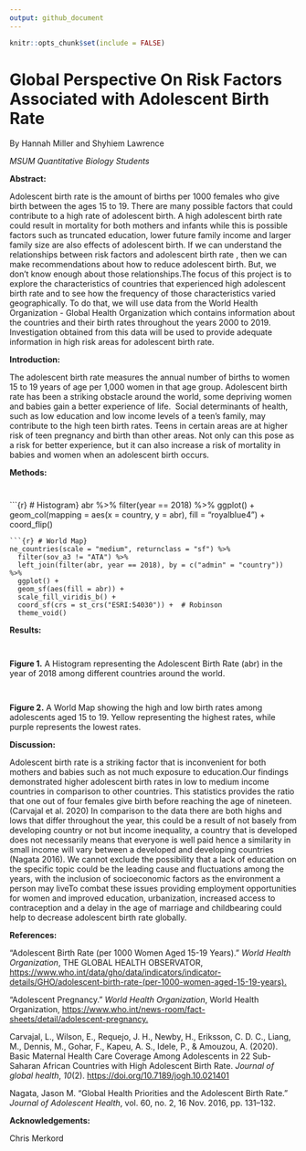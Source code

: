 ```yaml
---
output: github_document
---
```


```r
knitr::opts_chunk$set(include = FALSE)
```

# **Global Perspective On Risk Factors Associated with Adolescent Birth Rate**

By Hannah Miller and Shyhiem Lawrence

*MSUM Quantitative Biology Students*

**Abstract:**

Adolescent birth rate is the amount of births per 1000 females who give birth between the ages 15 to 19. There are many possible factors that could contribute to a high rate of adolescent birth. A high adolescent birth rate could result in mortality for both mothers and infants while this is possible factors such as truncated education, lower future family income and larger family size are also effects of adolescent birth. If we can understand the relationships between risk factors and adolescent birth rate , then we can make recommendations about how to reduce adolescent birth. But, we don't know enough about those relationships.The focus of this project is to explore the characteristics of countries that experienced high adolescent birth rate and to see how the frequency of those characteristics varied geographically. To do that, we will use data from the World Health Organization - Global Health Organization which contains information about the countries and their birth rates throughout the years 2000 to 2019. Investigation obtained from this data will be used to provide adequate information in high risk areas for adolescent birth rate.

**Introduction:**

The adolescent birth rate measures the annual number of births to women 15 to 19 years of age per 1,000 women in that age group. Adolescent birth rate has been a striking obstacle around the world, some depriving women and babies gain a better experience of life.  Social determinants of health, such as low education and low income levels of a teen's family, may contribute to the high teen birth rates. Teens in certain areas are at higher risk of teen pregnancy and birth than other areas. Not only can this pose as a risk for better experience, but it can also increase a risk of mortality in babies and women when an adolescent birth occurs.

**Methods:**

<img src="Screenshot (1).png" width="12in"/>

\`\`\`{r} \# Histogram} abr %>% filter(year == 2018) %>% ggplot() + geom_col(mapping = aes(x = country, y = abr), fill = "royalblue4") + coord_flip()


    ```{r} # World Map}
    ne_countries(scale = "medium", returnclass = "sf") %>%
      filter(sov_a3 != "ATA") %>% 
      left_join(filter(abr, year == 2018), by = c("admin" = "country")) %>% 
      ggplot() +
      geom_sf(aes(fill = abr)) +
      scale_fill_viridis_b() +
      coord_sf(crs = st_crs("ESRI:54030")) +  # Robinson
      theme_void()

**Results:**

<img src="https://lh6.googleusercontent.com/GymQhJKCdND8JCJxrevu961VtzgyMs-QdgQjkX7LqEtUYxeBXKMpZun_opPcOhoZeX9BGpU7WO_SDf8-G_T7wX5So7wJtyieh_YVMJOWM331jZhUF4BVsZ3psaXrlFMQoRqLFyeaNLnV" width="13.58in"/>

**Figure 1.** A Histogram representing the Adolescent Birth Rate (abr) in the year of 2018 among different countries around the world.

<img src="map.png" width="15.24in"/>

**Figure 2.** A World Map showing the high and low birth rates among adolescents aged 15 to 19. Yellow representing the highest rates, while purple represents the lowest rates.

**Discussion:**

Adolescent birth rate is a striking factor that is inconvenient for both mothers and babies such as not much exposure to education.Our findings demonstrated higher adolescent birth rates in low to medium income countries in comparison to other countries. This statistics provides the ratio that one out of four females give birth before reaching the age of nineteen.  (Carvajal et al. 2020) In comparison to the data there are both highs and lows that differ throughout the year, this could be a result of not basely from developing country or not but income inequality, a country that is developed does not necessarily means that everyone is well paid hence a similarity in small income will vary between a developed and developing countries (Nagata 2016). We cannot exclude the possibility that a lack of education on the specific topic could be the leading cause and fluctuations among the years, with the inclusion of socioeconomic factors as the environment a person may liveTo combat these issues providing employment opportunities for women and improved education, urbanization, increased access to contraception and a delay in the age of marriage and childbearing could help to decrease adolescent birth rate globally.   

**References:**

"Adolescent Birth Rate (per 1000 Women Aged 15-19 Years)." *World Health Organization*, THE GLOBAL HEALTH OBSERVATOR, <https://www.who.int/data/gho/data/indicators/indicator-details/GHO/adolescent-birth-rate-(per-1000-women-aged-15-19-years).>

"Adolescent Pregnancy." *World Health Organization*, World Health Organization, <https://www.who.int/news-room/fact-sheets/detail/adolescent-pregnancy.>

Carvajal, L., Wilson, E., Requejo, J. H., Newby, H., Eriksson, C. D. C., Liang, M., Dennis, M., Gohar, F., Kapeu, A. S., Idele, P., & Amouzou, A. (2020). Basic Maternal Health Care Coverage Among Adolescents in 22 Sub-Saharan African Countries with High Adolescent Birth Rate. *Journal of global health*, *10*(2). <https://doi.org/10.7189/jogh.10.021401>

Nagata, Jason M. "Global Health Priorities and the Adolescent Birth Rate." *Journal of Adolescent Health*, vol. 60, no. 2, 16 Nov. 2016, pp. 131–132.

**Acknowledgements:**

Chris Merkord

## 
